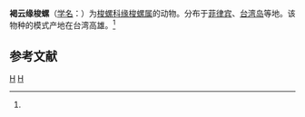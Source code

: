 {{Speciesbox
| taxon = Margovula tinctilis
| binomial_authority = (Cate, 1973)<ref name='id10725'>{{cite web| url =http://www.bioinfo.cn/db05/BjdwSpecies.php?action=view&id=10725| title =褐云缘梭螺| work =《中国动物物种编目数据库》| publisher =中国科学院微生物研究所| author =中国科学院动物研究所| accessdate =2009-04-28| deadurl =yes| archiveurl =https://web.archive.org/web/20160305020934/http://www.bioinfo.cn/db05/BjdwSpecies.php?action=view&id=10725| archivedate =2016-03-05| df =}}</ref>
}}

'''褐云缘梭螺'''（[[学名|学名]]：{{lang|la|''Margovula tinctilis''}}）为[[梭螺科|梭螺科]][[缘梭螺属|缘梭螺属]]的动物。分布于[[菲律宾|菲律宾]]、[[台湾岛|台湾岛]]等地。该物种的模式产地在台湾高雄。<ref name='id10725'/>

== 参考文献 ==
{{reflist}}

{{Wikispecies|Margovula tinctilis}}
{{软体动物小作品}}

{{Taxonbar}}
[[Category:1973年描述的动物|H]]
[[Category:缘梭螺属|H]]
